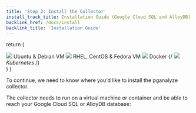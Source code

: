 ```yaml
---
title: 'Step 2: Install the Collector'
install_track_title: Installation Guide (Google Cloud SQL and AlloyDB)
backlink_href: /docs/install
backlink_title: 'Installation Guide'
---
```




  return (
    <div className={styles.installChoice}>
      <Link className={styles.installChoiceStep} to="02_install_the_collector_deb">
        <img src={imgLogoUbuntu} />
        Ubuntu &amp; Debian VM
      </Link>
      <Link className={styles.installChoiceStep} to="02_install_the_collector_yum">
        <img src={imgLogoRedhat} />
        RHEL, CentOS &amp; Fedora VM
      </Link>
      <Link className={styles.installChoiceStep} to="02_install_the_collector_docker">
        <img src={imgLogoDocker} />
        Docker
      </Link>
      {/*<Link className={styles.installChoiceStep} to="02_enable_pg_stat_statements_kubernetes">
        <img src="/images/docs/logo_kubernetes.png" />
        Kubernetes
      </Link>*/}
    </div>
  )
}

To continue, we need to know where you'd like to install the pganalyze collector.

The collector needs to run on a virtual machine or container and be able to reach your Google Cloud SQL or AlloyDB database:

<SelectCollectorPlatform />
